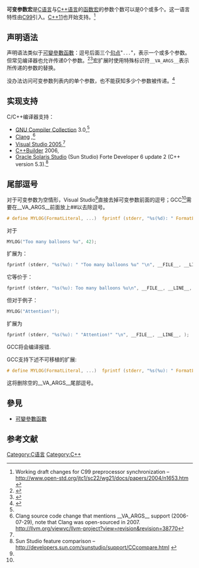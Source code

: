 {{NoteTA
|G1 = IT
|1 = zh-cn:宏; zh-tw:巨集;
|2 = zh-cn:编程; zh-tw:程式設計;
}}
{{各地中文名
|cn = 可變參數宏
|tw = 可變參數巨集
}}
'''可变参数宏'''是[[C语言|C语言]]与[[C++语言|C++语言]]的[[函数宏|函数宏]]的参数个数可以是0个或多个。这一语言特性由[[C99|C99]]引入。[[C++11|C++11]]也开始支持。<ref>Working draft changes for C99 preprocessor synchronization – http://www.open-std.org/jtc1/sc22/wg21/docs/papers/2004/n1653.htm {{Wayback|url=http://www.open-std.org/jtc1/sc22/wg21/docs/papers/2004/n1653.htm |date=20200731222757 }}</ref>

== 声明语法 ==
声明语法类似于[[可變參數函數|可變參數函數]]：逗号后面三个[[句点|句点]]"<tt>...</tt>"，表示一个或多个参数。但常见编译器也允许传递0个参数。<ref name="gcc">{{Cite web |url=https://gcc.gnu.org/onlinedocs/gcc/Variadic-Macros.html |title=Variadic Macros – Using the GNU Compiler Collection (GCC)<!-- Bot generated title --> |access-date=2017-04-01 |archive-date=2020-07-04 |archive-url=https://web.archive.org/web/20200704094843/http://gcc.gnu.org/onlinedocs/gcc/Variadic-Macros.html |dead-url=no |publisher=GNU Compiler Collection}}</ref><ref name="msvc">{{Cite web |url=http://msdn.microsoft.com/en-us/library/ms177415(v=vs.80).aspx |title=Variadic Macros (C++)<!-- Bot generated title --> |access-date=2017-04-01 |archive-date=2016-06-11 |archive-url=https://web.archive.org/web/20160611022622/https://msdn.microsoft.com/en-us/library/ms177415(v=vs.80).aspx |dead-url=no }}</ref>宏扩展时使用特殊标识符<tt>__VA_ARGS__</tt>表示所传递的参数的替换。

没办法访问可变参数列表内的单个参数，也不能获知多少个参数被传递。<ref>{{Cite web
 |author= Laurent Deniau
 |title= __VA_NARG__ - comp.std.c - Google Groups
 |date= 2006-01-16
 |website=groups.google.com
 |message-id= dqgm2f$ije$1@sunnews.cern.ch
 |url= http://groups.google.com/group/comp.std.c/browse_thread/thread/77ee8c8f92e4a3fb/346fc464319b1ee5
 |accessdate= 
 |archive-date= 2012-11-07
 |archive-url= https://web.archive.org/web/20121107083005/http://groups.google.com/group/comp.std.c/browse_thread/thread/77ee8c8f92e4a3fb/346fc464319b1ee5
 |dead-url= no
 }}</ref>

== 实现支持 ==

C/C++编译器支持：
*[[GNU_Compiler_Collection|GNU Compiler Collection]] 3.0,<ref name="gcc" /> 
*[[Clang|Clang]] ,<ref>Clang source code change that mentions __VA_ARGS__ support (2006-07-29), note that Clang was open-sourced in 2007. http://llvm.org/viewvc/llvm-project?view=revision&revision=38770{{Dead link}}</ref> 
*[[Visual_Studio_2005|Visual Studio 2005]],<ref name="msvc" /> 
*[[C++Builder|C++Builder]] 2006, 
*[[Oracle_Solaris_Studio|Oracle Solaris Studio]] (Sun Studio) Forte Developer 6 update 2 (C++ version 5.3).<ref>Sun Studio feature comparison – http://developers.sun.com/sunstudio/support/CCcompare.html {{Wayback|url=http://developers.sun.com/sunstudio/support/CCcompare.html |date=20120214174003 }}</ref> 

== 尾部逗号 ==
对于可变参数为空情形，Visual Studio<ref name="msvc" />直接去掉可变参数前面的逗号；GCC<ref name="gcc" />需要在__VA_ARGS__前面放上##以去除逗号。

<syntaxhighlight lang="c">
# define MYLOG(FormatLiteral, ...)  fprintf (stderr, "%s(%d): " FormatLiteral "\n", __FILE__, __LINE__, __VA_ARGS__)
</syntaxhighlight>

对于
<syntaxhighlight lang="c">
MYLOG("Too many balloons %u", 42);
</syntaxhighlight>
扩展为：
<syntaxhighlight lang="c">
fprintf (stderr, "%s(%u): " "Too many balloons %u" "\n", __FILE__, __LINE__, 42);
</syntaxhighlight>
它等价于：
<syntaxhighlight lang="c">
fprintf (stderr, "%s(%u): Too many balloons %u\n", __FILE__, __LINE__, 42);
</syntaxhighlight>

但对于例子：
<syntaxhighlight lang="c">
MYLOG("Attention!");
</syntaxhighlight>
扩展为
<syntaxhighlight lang="c">
fprintf (stderr, "%s(%u): " "Attention!" "\n", __FILE__, __LINE__, );
</syntaxhighlight>
GCC将会编译报错.

GCC支持下述不可移植的扩展:
<syntaxhighlight lang="c">
# define MYLOG(FormatLiteral, ...)  fprintf (stderr, "%s(%u): " FormatLiteral "\n", __FILE__, __LINE__, ##__VA_ARGS__)
</syntaxhighlight>
这将删除空的__VA_ARGS__尾部逗号。 

== 參見 ==
*[[可變參數函數|可變參數函數]]

== 参考文献 ==

{{reflist}}
 

[[Category:C语言|Category:C语言]]
[[Category:C++|Category:C++]]